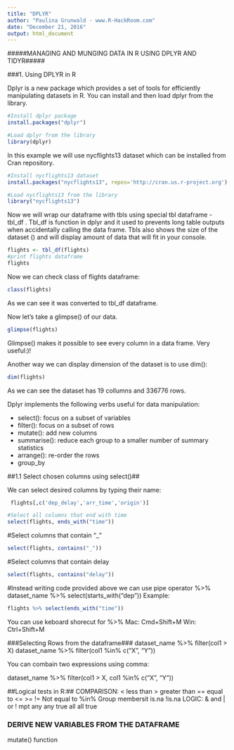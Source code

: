 ```yaml
---
title: "DPLYR"
author: "Paulina Grunwald - www.R-HackRoom.com"
date: "December 21, 2016"
output: html_document
---
```


#####MANAGING AND MUNGING DATA IN R USING DPLYR AND TIDYR#####

###1. Using DPLYR in R

Dplyr is a new package which provides a set of tools for efficiently manipulating datasets in R. You can install and then load dplyr from the library.


```r
#Install dplyr package
install.packages("dplyr")
```

```r
#Load dplyr from the library
library(dplyr)
```

In this example we will use nycflights13 dataset which can be installed from Cran repository.

```r
#Install nycflights13 dataset
install.packages("nycflights13", repos='http://cran.us.r-project.org')
```
```r
#Load nycflights13 from the library
library("nycflights13")
```

Now we will wrap our dataframe with tbls using special tbl dataframe - tbl_df . Tbl_df is function in dplyr and it used to prevents long table outputs when accidentally calling the data frame. Tbls also shows the size of the dataset () and will display amount of data that will fit in your console.

```r
flights <- tbl_df(flights)
#print flights dataframe
flights
```

Now we can check class of flights dataframe:
```r
class(flights)
```
As we can see it was converted to tbl_df dataframe.

Now let's take a glimpse() of our data.
```r
glimpse(flights)
```
Glimpse() makes it possible to see every column in a data frame. Very useful:)!

Another way we can display dimension of the dataset is to use dim():
```r
dim(flights)
```
As we can see the dataset has 19 collumns and 336776 rows.



Dplyr implements the following verbs useful for data manipulation:

* select(): focus on a subset of variables
* filter(): focus on a subset of rows
* mutate(): add new columns
* summarise(): reduce each group to a smaller number of summary statistics
* arrange(): re-order the rows
* group_by 

##1.1 Select chosen columns using select()##

We can select desired columns by typing their name:

```r
 flights[,c('dep_delay','arr_time','origin')]
```


```r
#Select all columns that end with time
select(flights, ends_with("time"))
```

#Select columns that contain "_"
```r
select(flights, contains("_"))
```

#Select columns that contain delay 

```r
select(flights, contains("delay"))
```

#Instead writing code provided above we can use pipe operator %>%
dataset_name %>% select(starts_with("dep"))
Example:
```r
flights %>% select(ends_with("time"))
```

You can use keboard shorecut for %>%
Mac: Cmd+Shift+M
Win: Ctrl+Shift+M


###Selecting Rows from the dataframe###
dataset_name %>% filter(col1 > X)
dataset_name %>% filter(col1 %in% c("X", "Y"))

You can combain two expressions using comma:

dataset_name %>% filter(col1 > X, 
  col1 %in% c("X", "Y"))

##Logical tests in R:##
COMPARISON:
< less than
> greater than
== equal to
<=
>=
!= Not equal to
%in% Group membersit
is.na
!is.na
LOGIC:
& and
| or
! mpt
any any true
all all true

### DERIVE NEW VARIABLES FROM THE DATAFRAME

mutate() function
